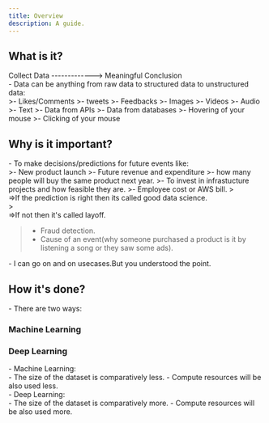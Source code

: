 ```yaml
---
title: Overview
description: A guide.
---
```


## What is it?

<div class="bold-frame">
    Collect Data -------------> Meaningful Conclusion
</div>
<div class="text-xl">
- Data can be anything from raw data to structured data to unstructured data:
</div>
>- Likes/Comments
>- tweets
>- Feedbacks
>- Images
>- Videos
>- Audio
>- Text
>- Data from APIs
>- Data from databases
>- Hovering of your mouse
>- Clicking of your mouse


## Why is it important?
<div class="text-xl">
- To make decisions/predictions for future events like:
</div>
>- New product launch
>- Future revenue and expenditure
>- how many people will buy the same product next year.
>- To invest in infrastucture projects and how feasible they are.
>- Employee cost or AWS bill.
> <div class="flex items-center"><span class="symbol mr-2">=></span>If the prediction is right then its called good data science.</div>
> <div class="flex items-center"><span class="symbol mr-2">=></span>If not then it's called layoff.</div>

>- Fraud detection.
>- Cause of an event(why someone purchased a product is it by listening a song or they saw some ads).

<div class="text-white  font-semibold p-1 rounded-md shadow-md border-l-8  mb-3;">
    - I can go on and on usecases.But you understood the point.
</div>

## How it's done?
<div class="text-xl">
- There are two ways:
</div>

<div class="flex space-x-4 ">
  <div class="basis-1/2  p-4 rounded-md shadow-md text-center border-2 border-orange-500">
    <h3 class="text-xl font-semibold">Machine Learning</h3>
  </div>
  <div class="basis-1/2  p-4 rounded-md shadow-md text-center border-2 border-orange-500">
    <h3 class="text-xl font-semibold">Deep Learning</h3>
  </div>
</div>

<div class="text-xl">
- Machine Learning:
</div>
- The size of the dataset is comparatively less.
- Compute resources will be also used less.

<div class="text-xl">
- Deep Learning:
</div>
- The size of the dataset is comparatively more.
- Compute resources will be also used more.



